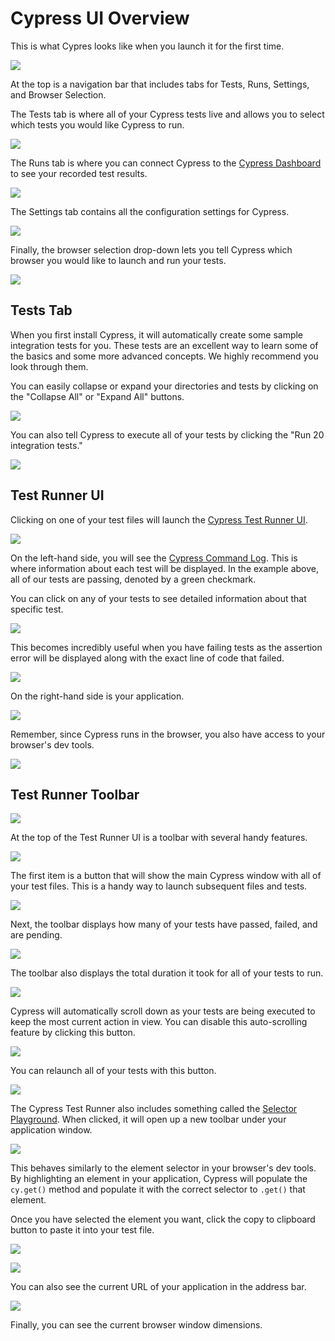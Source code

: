 # Cypress UI Overview

This is what Cypres looks like when you launch it for the first time.

![](/images/cypress-fundamentals/cypress-ui-overview/Screen_Shot_2021-08-31_at_9.10.45_AM.png)

At the top is a navigation bar that includes tabs for Tests, Runs, Settings, and Browser Selection.

The Tests tab is where all of your Cypress tests live and allows you to select which tests you would like Cypress to run.

![](/images/cypress-fundamentals/cypress-ui-overview/Screen_Shot_2021-08-31_at_9.16.59_AM.png)

The Runs tab is where you can connect Cypress to the [Cypress Dashboard](https://www.cypress.io/dashboard/) to see your recorded test results.

![](/images/cypress-fundamentals/cypress-ui-overview/Screen_Shot_2021-08-31_at_9.15.59_AM.png)

The Settings tab contains all the configuration settings for Cypress.

![](/images/cypress-fundamentals/cypress-ui-overview/Screen_Shot_2021-08-31_at_9.16.02_AM.png)

Finally, the browser selection drop-down lets you tell Cypress which browser you would like to launch and run your tests.

![](/images/cypress-fundamentals/cypress-ui-overview/Screen_Shot_2021-08-31_at_9.16.07_AM.png)

## Tests Tab

When you first install Cypress, it will automatically create some sample integration tests for you. These tests are an excellent way to learn some of the basics and some more advanced concepts. We highly recommend you look through them.

You can easily collapse or expand your directories and tests by clicking on the "Collapse All" or "Expand All" buttons.

![](/images/cypress-fundamentals/cypress-ui-overview/Screen_Shot_2021-08-31_at_9.20.10_AM_copy.png)

You can also tell Cypress to execute all of your tests by clicking the "Run 20 integration tests."

![](/images/cypress-fundamentals/cypress-ui-overview/Screen_Shot_2021-08-31_at_9.20.10_AM.png)

## Test Runner UI

Clicking on one of your test files will launch the [Cypress Test Runner UI](https://docs.cypress.io/guides/core-concepts/test-runner#Overview).

![](/images/cypress-fundamentals/cypress-ui-overview/Screen_Shot_2021-08-31_at_9.29.33_AM.png)

On the left-hand side, you will see the [Cypress Command Log](https://docs.cypress.io/guides/core-concepts/test-runner#Command-Log). This is where information about each test will be displayed. In the example above, all of our tests are passing, denoted by a green checkmark.

You can click on any of your tests to see detailed information about that specific test.

![](/images/cypress-fundamentals/cypress-ui-overview/Screen_Shot_2021-08-31_at_9.37.49_AM.png)

This becomes incredibly useful when you have failing tests as the assertion error will be displayed along with the exact line of code that failed.

![](/images/cypress-fundamentals/cypress-ui-overview/Screen_Shot_2021-08-31_at_9.38.56_AM.png)

On the right-hand side is your application.

![](/images/cypress-fundamentals/cypress-ui-overview/Screen_Shot_2021-08-31_at_9.41.06_AM.png)

Remember, since Cypress runs in the browser, you also have access to your browser's dev tools.

![](/images/cypress-fundamentals/cypress-ui-overview/Screen_Shot_2021-08-31_at_9.41.46_AM.png)

## Test Runner Toolbar

![](/images/cypress-fundamentals/cypress-ui-overview/Screen_Shot_2021-08-31_at_9.42.57_AM.png)

At the top of the Test Runner UI is a toolbar with several handy features.

![](/images/cypress-fundamentals/cypress-ui-overview/Screen_Shot_2021-08-31_at_9.42.57_AM%201.png)

The first item is a button that will show the main Cypress window with all of your test files. This is a handy way to launch subsequent files and tests.

![](/images/cypress-fundamentals/cypress-ui-overview/Screen_Shot_2021-08-31_at_9.42.57_AM%202.png)

Next, the toolbar displays how many of your tests have passed, failed, and are pending.

![](/images/cypress-fundamentals/cypress-ui-overview/Screen_Shot_2021-08-31_at_9.42.57_AM%203.png)

The toolbar also displays the total duration it took for all of your tests to run.

![](/images/cypress-fundamentals/cypress-ui-overview/Screen_Shot_2021-08-31_at_9.42.57_AM%204.png)

Cypress will automatically scroll down as your tests are being executed to keep the most current action in view. You can disable this auto-scrolling feature by clicking this button.

![](/images/cypress-fundamentals/cypress-ui-overview/Screen_Shot_2021-08-31_at_9.42.57_AM%205.png)

You can relaunch all of your tests with this button.

![](/images/cypress-fundamentals/cypress-ui-overview/Screen_Shot_2021-08-31_at_9.42.57_AM%206.png)

The Cypress Test Runner also includes something called the [Selector Playground](https://docs.cypress.io/guides/core-concepts/test-runner#Selector-Playground). When clicked, it will open up a new toolbar under your application window.

![](/images/cypress-fundamentals/cypress-ui-overview/Screen_Shot_2021-08-31_at_10.02.52_AM.png)

This behaves similarly to the element selector in your browser's dev tools. By highlighting an element in your application, Cypress will populate the `cy.get()` method and populate it with the correct selector to `.get()` that element.

Once you have selected the element you want, click the copy to clipboard button to paste it into your test file.

![](/images/cypress-fundamentals/cypress-ui-overview/Screen_Shot_2021-08-31_at_10.05.32_AM.png)

![](/images/cypress-fundamentals/cypress-ui-overview/Screen_Shot_2021-08-31_at_10.07.16_AM.png)

You can also see the current URL of your application in the address bar.

![](/images/cypress-fundamentals/cypress-ui-overview/Screen_Shot_2021-08-31_at_10.07.16_AM_copy.png)

Finally, you can see the current browser window dimensions.
